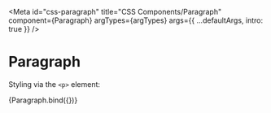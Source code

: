 

<Meta
  id="css-paragraph"
  title="CSS Components/Paragraph"
  component={Paragraph}
  argTypes={argTypes}
  args={{ ...defaultArgs, intro: true }}
/>

# Paragraph

Styling via the `<p>` element:

<Canvas>
  <Story name="Intro">{Paragraph.bind({})}</Story>
</Canvas>

<ArgsTable story="Intro" />
